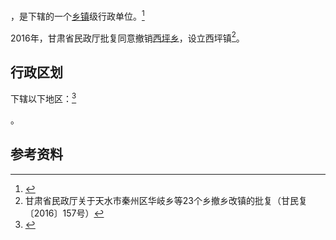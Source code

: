 {{中国乡级行政区|62/05/23/205/000}}

'''{{PAGENAMEBASE}}'''，是{{PRC admin/fullname|62/05/23/205/000|3}}下辖的一个[[乡镇|乡镇]]级行政单位。<ref>{{PRC admin/ref sgc|{{PRC admin/parent|62/05/23/205/000}}}}</ref>

2016年，甘肃省民政厅批复同意撤销[[西坪乡|西坪乡]]，设立西坪镇<ref>甘肃省民政厅关于天水市秦州区华岐乡等23个乡撤乡改镇的批复（甘民复〔2016〕157号）</ref>。

== 行政区划 ==

{{PAGENAMEBASE}}下辖以下地区：<ref>{{PRC admin/ref sgc|62/05/23/205/000}}</ref>

{{PRC admin/children|62/05/23/205/000}}。

== 参考资料 ==

{{reflist}}

{{行政区划小作品}}
{{PRC admin/navcat|62/05/23/205/000}}